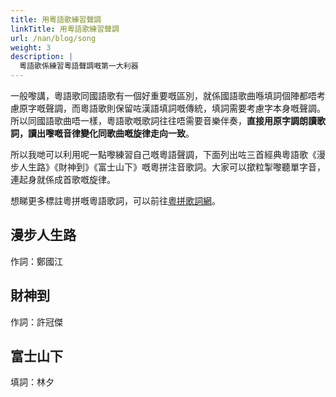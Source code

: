 ```yaml
---
title: 用粵語歌練習聲調
linkTitle: 用粵語歌練習聲調
url: /nan/blog/song
weight: 3
description: |
  粵語歌係練習粵語聲調嘅第一大利器
---
```



一般嚟講，粵語歌同國語歌有一個好重要嘅區別，就係國語歌曲喺填詞個陣都唔考慮原字嘅聲調，而粵語歌則保留咗漢語填詞嘅傳統，填詞需要考慮字本身嘅聲調。所以同國語歌曲唔一樣，粵語歌嘅歌詞往往唔需要音樂伴奏，**直接用原字調朗讀歌詞，讀出嚟嘅音律變化同歌曲嘅旋律走向一致**。

所以我哋可以利用呢一點嚟練習自己嘅粵語聲調，下面列出咗三首經典粵語歌《漫步人生路》《財神到》《富士山下》嘅粵拼注音歌詞。大家可以撳粒掣嚟聽單字音，連起身就係成首歌嘅旋律。

想睇更多標註粵拼嘅粵語歌詞，可以前往[粵拼歌詞網](https://jyut6.com/)。

## 漫步人生路

作詞：鄭國江

<SampleText client:idle sample="maanboujansanglou" />

## 財神到

作詞：許冠傑

<SampleText client:idle sample="coisandou" />

## 富士山下

填詞：林夕

<SampleText client:idle sample="fusisaanhaa" />
